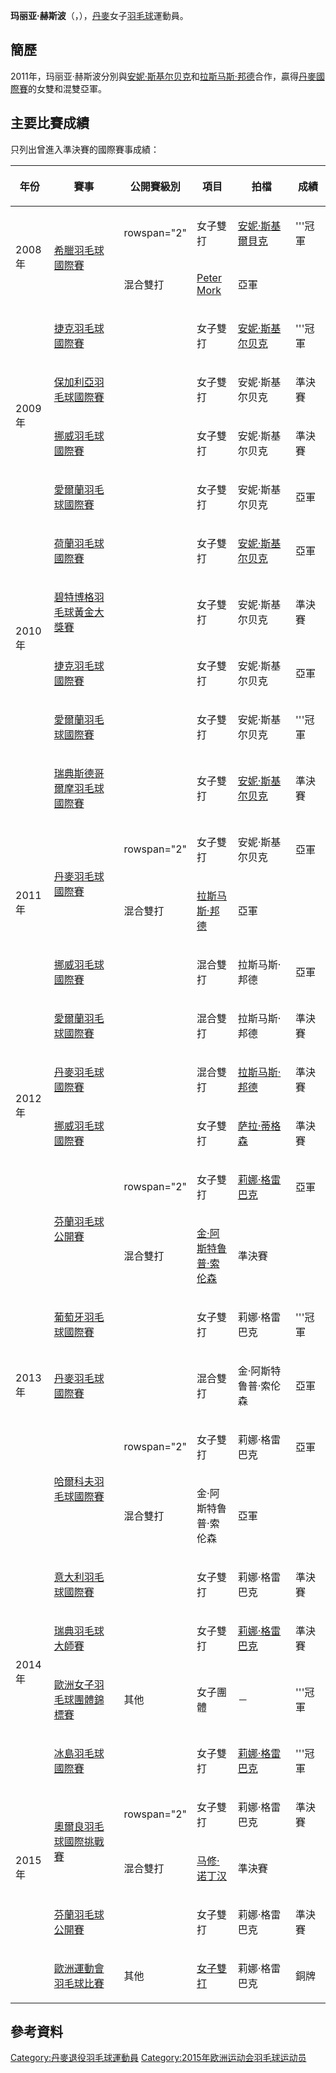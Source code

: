 {{noteTA|G1=Badminton}}
{{Infobox 羽球選手
| playername              = 玛丽亚·赫斯波<br />{{lang|da|Maria Helsbøl}}
| image                   = 
| size                    = 
| caption                 = 
| birth_name              = 
| date_of_birth           = {{birth_date_and_age|1989|9|17}}<ref name="15Baku">{{cite web|title=Athletes - Denmark DEN - Maria Helsbol|url=http://www.baku2015.com/athletes/athlete=helsbol-maria-1050361/index.html?intcmp=athletes-hub|publisher=Baku 2015 European Games official website|access-date=2015-06-19|archive-url=https://web.archive.org/web/20150619102951/http://www.baku2015.com/athletes/athlete=helsbol-maria-1050361/index.html?intcmp=athletes-hub|archive-date=2015-06-19|dead-url=yes}}{{en}}</ref>
| place_of_birth          = {{DEN}}[[莱尔_(丹麦)|莱尔]]<ref name="15Baku"/>
| height                  = {{height|m=1.76}}<ref name="15Baku"/>
| weight                  = {{weight|kg=70}}<ref name="15Baku"/>
| event                   = 女子雙打、混合雙打
| country                 = {{DEN}}
| years_retired           = 2015年
| handedness              = 
| coach                   = 
| highest_ranking         = 第19位（女雙-[[安妮·斯基尔贝克|斯基尔贝克]]）
| date_of_highest_ranking = 2011年5月26日<ref name="ranking">[http://bwfcontent.tournamentsoftware.com/ranking/player.aspx?id=10946&player=108426 BWF World Ranking - Ranking of Maria HELSBOL (44414)] {{Wayback|url=http://bwfcontent.tournamentsoftware.com/ranking/player.aspx?id=10946&player=108426 |date=20170305004549 }}{{en}}</ref>
| current_ranking         = 現已退役
| date_of_current_ranking = 
| played                  = 99勝–55負（女雙）<br/>61勝–37負（混雙）
| titles                  = 
| bwf_profile             = 2BCE398F-7A05-4F59-9592-952DBC1CCEDC
| bwf_id                  = 89477
| updated                 = 2017年2月2日
}}
{{MedalTableTop}}
{{MedalSport | 女子[[羽毛球|羽毛球]]}}
{{MedalCountry | {{DEN}}}}
{{MedalCompetition | [[歐洲運動會|歐洲運動會]]}}
{{MedalBronze| [[2015年歐洲運動會|2015年 巴庫]] | [[2015年歐洲運動會羽毛球女子雙打比賽|女子雙打]] }}
{{MedalCompetition | [[歐洲男女子羽毛球團體錦標賽|歐洲男女子羽毛球團體錦標賽]]}}
{{MedalGold  | [[2014年歐洲女子羽毛球團體錦標賽|2014年 巴塞爾]] | 女子團體 }}
{{MedalBottom}}
'''玛丽亚·赫斯波'''（{{lang-da|'''Maria Helsbøl'''}}，{{bd|1989年|9月17日||}}），[[丹麥|丹麥]]女子[[羽毛球|羽毛球]]運動員。

==簡歷==
2011年，玛丽亚·赫斯波分別與[[安妮·斯基尔贝克|安妮·斯基尔贝克]]和[[拉斯马斯·邦德|拉斯马斯·邦德]]合作，贏得[[2011年丹麥羽毛球國際賽|丹麥國際賽]]的女雙和混雙亞軍。

==主要比賽成績==
只列出曾進入準決賽的國際賽事成績：
{| class=wikitable style="text-align:center; font-size:small;" 
!width="50"|年份
!width="180"|賽事
!width="80"|公開賽級別
!width="60"|項目
!width="140"|拍檔
!width="50"|成績
|-
!rowspan="2"|2008年
|rowspan="2"|[[2008年希臘羽毛球國際賽|希臘羽毛球國際賽]]
|rowspan="2" {{BWFIS}}
|女子雙打
|[[安妮·斯基爾貝克|安妮·斯基爾貝克]]
|bgcolor="gold"|'''冠軍
|-
|混合雙打
|[[Peter_Mork|Peter Mork]]
|bgcolor="Silver"|亞軍
|-
!rowspan="4"|2009年
|[[2009年捷克羽毛球國際賽|捷克羽毛球國際賽]]
|{{BWFIC}}
|女子雙打
|[[安妮·斯基尔贝克|安妮·斯基尔贝克]]
|bgcolor="gold"|'''冠軍
|-
|[[2009年保加利亞羽毛球國際賽|保加利亞羽毛球國際賽]]
|{{BWFIC}}
|女子雙打
|安妮·斯基尔贝克
|bgcolor="#b8860b"|準決賽
|-
|[[2009年挪威羽毛球國際賽|挪威羽毛球國際賽]]
|{{BWFIC}}
|女子雙打
|安妮·斯基尔贝克
|bgcolor="#b8860b"|準決賽
|-
|[[2009年愛爾蘭羽毛球國際賽|愛爾蘭羽毛球國際賽]]
|{{BWFIC}}
|女子雙打
|安妮·斯基尔贝克
|bgcolor="silver"|亞軍
|-
!rowspan="4"|2010年
|[[2010年荷蘭羽毛球國際賽|荷蘭羽毛球國際賽]]
|{{BWFIC}}
|女子雙打
|[[安妮·斯基尔贝克|安妮·斯基尔贝克]]
|bgcolor="Silver"|亞軍
|-
|[[2010年碧特博格羽毛球黃金大獎賽|碧特博格羽毛球黃金大獎賽]]
|{{BWFGPG}}
|女子雙打
|安妮·斯基尔贝克
|bgcolor="#b8860b"|準決賽
|-
|[[2010年捷克羽毛球國際賽|捷克羽毛球國際賽]]
|{{BWFIC}}
|女子雙打
|安妮·斯基尔贝克
|bgcolor="Silver"|亞軍
|-
|[[2010年愛爾蘭羽毛球國際賽|愛爾蘭羽毛球國際賽]]
|{{BWFIS}}
|女子雙打
|安妮·斯基尔贝克
|bgcolor="gold"|'''冠軍
|-
!rowspan="5"|2011年
|[[2011年瑞典斯德哥爾摩羽毛球國際賽|瑞典斯德哥爾摩羽毛球國際賽]]
|{{BWFIC}}
|女子雙打
|[[安妮·斯基尔贝克|安妮·斯基尔贝克]]
|bgcolor="#b8860b"|準決賽
|-
|rowspan="2"|[[2011年丹麥羽毛球國際賽|丹麥羽毛球國際賽]]
|rowspan="2" {{BWFIC}}
|女子雙打
|安妮·斯基尔贝克
|bgcolor="Silver"|亞軍
|-
|混合雙打
|[[拉斯马斯·邦德|拉斯马斯·邦德]]
|bgcolor="Silver"|亞軍
|-
|[[2011年挪威羽毛球國際賽|挪威羽毛球國際賽]]
|{{BWFIC}}
|混合雙打
|拉斯马斯·邦德
|bgcolor="Silver"|亞軍
|-
|[[2011年愛爾蘭羽毛球國際賽|愛爾蘭羽毛球國際賽]]
|{{BWFIS}}
|混合雙打
|拉斯马斯·邦德
|bgcolor="#b8860b"|準決賽
|-
!rowspan="2"|2012年
|[[2012年丹麥羽毛球國際賽|丹麥羽毛球國際賽]]
|{{BWFIC}}
|混合雙打
|[[拉斯马斯·邦德|拉斯马斯·邦德]]
|bgcolor="#b8860b"|準決賽
|-
|[[2012年挪威羽毛球國際賽|挪威羽毛球國際賽]]
|{{BWFIC}}
|女子雙打
|[[萨拉·蒂格森|萨拉·蒂格森]]
|bgcolor="#b8860b"|準決賽
|-
!rowspan="7"|2013年
|rowspan="2"|[[2013年芬蘭羽毛球公開賽|芬蘭羽毛球公開賽]]
|rowspan="2" {{BWFIC}}
|女子雙打
|[[莉娜·格雷巴克|莉娜·格雷巴克]]
|bgcolor="Silver"|亞軍
|-
|混合雙打
|[[金·阿斯特鲁普·索伦森|金·阿斯特鲁普·索伦森]]
|bgcolor="#b8860b"|準決賽
|-
|[[2013年葡萄牙羽毛球國際賽|葡萄牙羽毛球國際賽]]
|{{BWFIS}}
|女子雙打
|莉娜·格雷巴克
|bgcolor="gold"|'''冠軍
|-
|[[2013年丹麥羽毛球國際賽|丹麥羽毛球國際賽]]
|{{BWFIC}}
|混合雙打
|金·阿斯特鲁普·索伦森
|bgcolor="Silver"|亞軍
|-
|rowspan="2"|[[2013年哈爾科夫羽毛球國際賽|哈爾科夫羽毛球國際賽]]
|rowspan="2" {{BWFIC}}
|女子雙打
|莉娜·格雷巴克
|bgcolor="silver"|亞軍
|-
|混合雙打
|金·阿斯特鲁普·索伦森
|bgcolor="silver"|亞軍
|-
|[[2013年意大利羽毛球國際賽|意大利羽毛球國際賽]]
|{{BWFIC}}
|女子雙打
|莉娜·格雷巴克
|bgcolor="#b8860b"|準決賽
|-
!rowspan="2"|2014年
|[[2014年瑞典羽毛球大師賽|瑞典羽毛球大師賽]]
|{{BWFIC}}
|女子雙打
|[[莉娜·格雷巴克|莉娜·格雷巴克]]
|bgcolor="#b8860b"|準決賽
|-
|[[2014年歐洲女子羽毛球團體錦標賽|歐洲女子羽毛球團體錦標賽]]
|其他
|女子團體
|－
|bgcolor="gold"|'''冠軍
|-
!rowspan="5"|2015年
|[[2015年冰島羽毛球國際賽|冰島羽毛球國際賽]]
|{{BWFIS}}
|女子雙打
|[[莉娜·格雷巴克|莉娜·格雷巴克]]
|bgcolor="gold"|'''冠軍
|-
|rowspan="2"|[[2015年奧爾良羽毛球國際挑戰賽|奧爾良羽毛球國際挑戰賽]]
|rowspan="2" {{BWFIC}}
|女子雙打
|莉娜·格雷巴克
|bgcolor="#b8860b"|準決賽
|-
|混合雙打
|{{flagicon|ENG}} [[马修·诺丁汉|马修·诺丁汉]]
|bgcolor="#b8860b"|準決賽
|-
|[[2015年芬蘭羽毛球公開賽|芬蘭羽毛球公開賽]]
|{{BWFIC}}
|女子雙打
|莉娜·格雷巴克
|bgcolor="#b8860b"|準決賽
|-
|[[2015年歐洲運動會羽毛球比賽|歐洲運動會羽毛球比賽]]
|其他
|[[2015年歐洲運動會羽毛球女子雙打比賽|女子雙打]]
|莉娜·格雷巴克
|bgcolor="#b8860b"|銅牌
|}
{{BWF賽事級別索引/2007}}

== 參考資料 ==
{{Reflist}}

{{DEFAULTSORT:Helsbøl, Maria}}
[[Category:丹麥退役羽毛球運動員|Category:丹麥退役羽毛球運動員]]
[[Category:2015年欧洲运动会羽毛球运动员|Category:2015年欧洲运动会羽毛球运动员]]